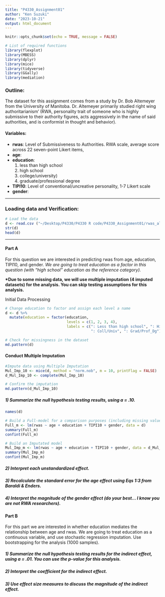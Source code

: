 ```yaml
---
title: "P4330_Assignment01"
author: "Ken Suzuki"
date: "2023-10-21"
output: html_document
---
```


```r
knitr::opts_chunk$set(echo = TRUE, message = FALSE)

# List of required functions
library(flexplot) 
library(MBESS) 
library(dplyr) 
library(mice) 
library(tidyverse) 
library(GGally) 
library(mediation)
```

### Outline:

The dataset for this assignment comes from a study by Dr. Bob Altemeyer from the University of Manitoba. Dr. Altemeyer primarily studied right wing authoritarianism' (RWA, personality trait of someone who is highly submissive to their authority figures, acts aggressively in the name of said authorities, and is conformist in thought and behavior).

#### Variables:

-   **rwas**: Level of Submissiveness to Authorities. RWA scale, average score across 22 seven-point Likert items,
-   **age**:
-   **education**:
    1.  less than high school
    2.  high school
    3.  college/university)
    4.  graduate/professional degree
-   **TIPI10**: Level of conventional/uncreative personality, 1-7 Likert scale
-   **gender**:

------------------------------------------------------------------------

### Loading data and Verification:

```r
# Load the data
d <- read.csv ("~/Desktop/P4330/P4330 R code/P4330_Assignment01/rwas_altemeyer.csv") 
str(d)
head(d)
```

------------------------------------------------------------------------

#### Part A

For this question we are interested in predicting rwas from age, education, TIPI10, and gender. *We are going to treat education as a factor in this question (with "high school" education as the reference category).*

**\*Due to some missing data, we will use multiple imputation (4 imputed datasets) for the analysis. You can skip testing assumptions for this analysis.**

Initial Data Processing

```r

# Change education to factor and assign each level a name
d <- d %>%
  mutate(education = factor(education,
                            levels = c(1, 2, 3, 4),
                            labels = c(": Less than high school", ": High school", 
                                       ": Coll/Univ", ": Grad/Prof_Dg")))

# Check for missingness in the dataset
md.pattern(d)
```

#### Conduct Multiple Imputation

```r
#Impute data using Multiple Imputation 
Mul_Imp_10 <- mice(d, method = "norm.nob", m = 10, printFlag = FALSE)
d_Mul_Imp_10 <- complete(Mul_Imp_10)

# Confirm the imputation
md.pattern(d_Mul_Imp_10)
```

##### 1) Summarize the null hypothesis testing results, using a = .10. 

```r
names(d)

# Build a Full-model for a comparison purposes (including missing values)
Full_m <- lm(rwas ~ age + education + TIPI10 + gender, data = d)
summary(Full_m)
confint(Full_m)

# Build an Imputated model
Mul_Imp_m <- lm(rwas ~ age + education + TIPI10 + gender, data = d_Mul_Imp_10) 
summary(Mul_Imp_m)
confint(Mul_Imp_m)
```

##### 2) Interpret each unstandardized effect. 

##### 3) Recalculate the standard error for the age effect using Eqs 1:3 from Baraldi & Enders. 

##### 4) Interpret the magnitude of the gender effect (do your best... I know you are not RWA researchers).

#### Part B

For this part we are interested in whether education mediates the relationship between age and rwas. We are going to treat education as a continuous variable, and use stochastic regression imputation. Use bootstrapping for the analysis (1000 samples).

##### 1) Summarize the null hypothesis testing results for the indirect effect, using a = .01. You can use the p-value for this analysis. 

##### 2) Interpret the coefficient for the indirect effect. 

##### 3) Use effect size measures to discuss the magnitude of the indirect effect.
